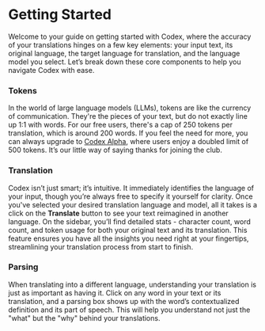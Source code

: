 # Getting Started

Welcome to your guide on getting started with Codex, where the accuracy of your translations hinges on a few key elements: your input text, its original language, the target language for translation, and the language model you select. Let’s break down these core components to help you navigate Codex with ease.

### Tokens

In the world of large language models (LLMs), tokens are like the currency of communication. They're the pieces of your text, but do not exactly line up 1:1 with words. For our free users, there's a  cap of 250 tokens per translation, which is around 200 words. If you feel the need for more, you can always upgrade to [Codex Alpha](https://www.codex.ai/plans), where users enjoy a doubled limit of 500 tokens. It’s our little way of saying thanks for joining the club.

### Translation

Codex isn’t just smart; it’s intuitive. It immediately identifies the language of your input, though you’re always free to specify it yourself for clarity. Once you've selected your desired translation language and model, all it takes is a click on the **Translate** button to see your text reimagined in another language. On the sidebar, you’ll find detailed stats - character count, word count, and token usage for both your original text and its translation. This feature ensures you have all the insights you need right at your fingertips, streamlining your translation process from start to finish.

### Parsing

When translating into a different language, understanding your translation is just as important as having it. Click on any word in your text or its translation, and a parsing box shows up with the word’s contextualized definition and its part of speech. This will help you understand not just the "what" but the "why" behind your translations.

